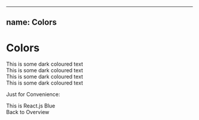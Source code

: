 
---
name: Colors
---

# Colors


<Playground>
  <div style={{color:irdetoPurple}}>
    This is some dark coloured text
  </div>
  <div style={{color:irdetoGreen}}>
    This is some dark coloured text
  </div>
  <div style={{color:irdetoGreen, backgroundColor:irdetoPurple}}>
    This is some dark coloured text
  </div>
  <div style={{color:irdetoPurple, backgroundColor:irdetoGreen}}>
    This is some dark coloured text
  </div>
</Playground>

Just for Convenience:
<div style={{color:reactBlue}}>
  This is React.js Blue
</div>


<Link to="/">Back to Overview</Link>